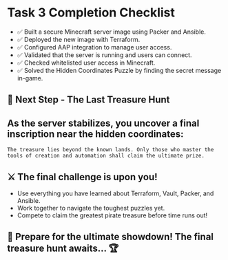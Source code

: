 # Task 3 Completion Checklist
* ✅  Built a secure Minecraft server image using Packer and Ansible.
* ✅ Deployed the new image with Terraform.
* ✅ Configured AAP integration to manage user access.
* ✅ Validated that the server is running and users can connect.
* ✅ Checked whitelisted user access in Minecraft.
* ✅ Solved the Hidden Coordinates Puzzle by finding the secret message in-game.



## 📌 Next Step - The Last Treasure Hunt
## As the server stabilizes, you uncover a final inscription near the hidden coordinates:
```
The treasure lies beyond the known lands. Only those who master the tools of creation and automation shall claim the ultimate prize.
```

## ⚔️ The final challenge is upon you!

* Use everything you have learned about Terraform, Vault, Packer, and Ansible.
* Work together to navigate the toughest puzzles yet.
* Compete to claim the greatest pirate treasure before time runs out!

## 🚀 Prepare for the ultimate showdown! The final treasure hunt awaits… 🏆